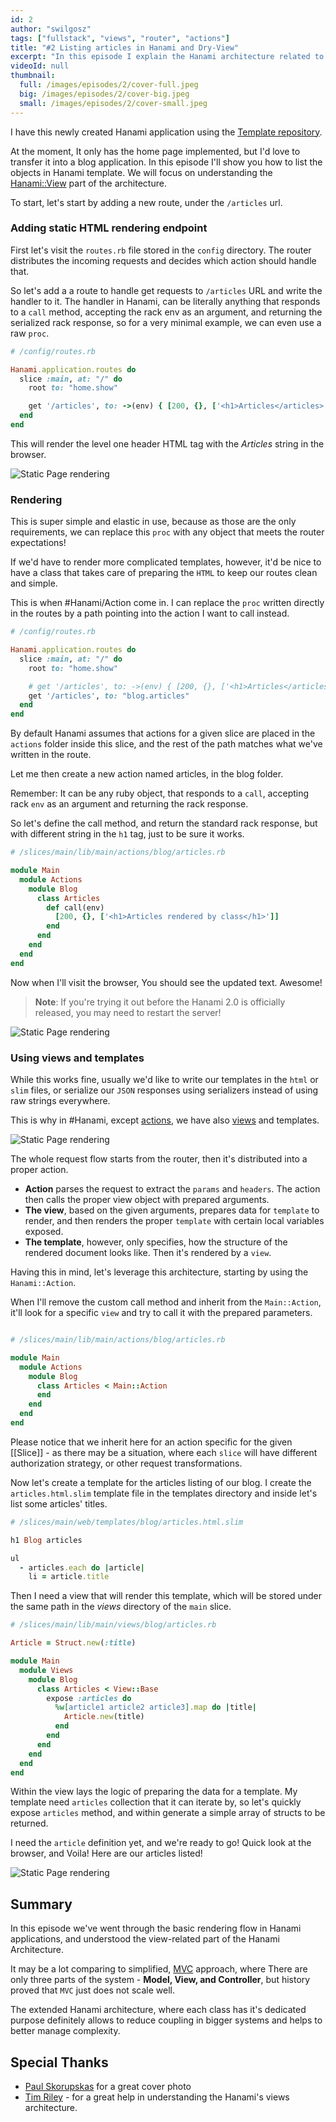 ```yaml
---
id: 2
author: "swilgosz"
tags: ["fullstack", "views", "router", "actions"]
title: "#2 Listing articles in Hanami and Dry-View"
excerpt: "In this episode I explain the Hanami architecture related to views rendering, by using Hanami View, Hanami Actions and templates, to list articles for a blog applicaton."
videoId: null
thumbnail:
  full: /images/episodes/2/cover-full.jpeg
  big: /images/episodes/2/cover-big.jpeg
  small: /images/episodes/2/cover-small.jpeg
---
```


I have this newly created Hanami application using the [Template repository](/episodes/1-creating-hanami-application).

At the moment, It only has the home page implemented, but I'd love to transfer it into a blog application. In this episode I'll show you how to list the objects in Hanami template. We will focus on understanding the [Hanami::View](https://github.com/hanami/view) part of the architecture.

To start, let's start by adding a new route, under the `/articles` url.

### Adding static HTML rendering endpoint

First let's visit the `routes.rb` file stored in the `config` directory. The router distributes the incoming requests and decides which action should handle that.

So let's add a a route to handle get requests to `/articles` URL and write the handler to it. The handler in Hanami, can be literally anything that responds to a `call` method, accepting the rack env as an argument, and returning the serialized rack response, so for a very minimal example, we can even use a raw `proc`.

```ruby
# /config/routes.rb

Hanami.application.routes do
  slice :main, at: "/" do
    root to: "home.show"

    get '/articles', to: ->(env) { [200, {}, ['<h1>Articles</articles>']] }
  end
end
```

This will render the level one header HTML tag with the _Articles_ string in the browser.

![Static Page rendering](/images/episodes/2/static-browser.png)

### Rendering

This is super simple and elastic in use, because as those are the only requirements, we can replace this `proc` with any object that meets the router expectations!

If we'd have to render more complicated templates, however, it'd be nice to have a class that takes care of preparing the `HTML` to keep our routes clean and simple.

This is when #Hanami/Action come in. I can replace the `proc` written directly in the routes by a path pointing into the action I want to call instead.

```ruby
# /config/routes.rb

Hanami.application.routes do
  slice :main, at: "/" do
    root to: "home.show"

    # get '/articles', to: ->(env) { [200, {}, ['<h1>Articles</articles>']] }
    get '/articles', to: "blog.articles"
  end
end
```

By default Hanami assumes that actions for a given slice are placed in the `actions` folder inside this slice, and the rest of the path matches what we've written in the route.

Let me then create a new action named articles, in the blog folder.

Remember: It can be any ruby object, that responds to a `call`, accepting rack `env` as an argument and returning the rack response.

So let's define the call method, and return the standard rack response, but with different string in the `h1` tag, just to be sure it works.

```ruby
# /slices/main/lib/main/actions/blog/articles.rb

module Main
  module Actions
    module Blog
      class Articles
        def call(env)
          [200, {}, ['<h1>Articles rendered by class</h1>']]
        end
      end
    end
  end
end
```

Now when I'll visit the browser, You should see the updated text. Awesome!

> **Note**: If you're trying it out before the Hanami 2.0 is officially released, you may need to restart the server!

![Static Page rendering](/images/episodes/2/static-browser-from-action.png)

### Using views and templates

While this works fine, usually we'd like to write our templates in the `html` or `slim` files, or serialize our `JSON` responses using serializers instead of using raw strings everywhere.

This is why in #Hanami, except [actions](https://github.com/hanami/controller#actions), we have also [views](https://github.com/hanami/view) and templates.

![Static Page rendering](/images/episodes/2/request-flow.png)

The whole request flow starts from the router, then it's distributed into a proper action.

- **Action** parses the request to extract the `params` and `headers`. The action then calls the proper view object with prepared arguments.
- **The view**, based on the given arguments, prepares data for `template` to render, and then renders the proper `template` with certain local variables exposed.
- **The template**, however, only specifies, how the structure of the rendered document looks like. Then it's rendered by a `view`.

Having this in mind, let's leverage this architecture, starting by using the `Hanami::Action`.

When I'll remove the custom call method and inherit from the `Main::Action`, it'll look for a specific `view` and try to call it with the prepared parameters.

```ruby

# /slices/main/lib/main/actions/blog/articles.rb

module Main
  module Actions
    module Blog
      class Articles < Main::Action
      end
    end
  end
end
```

Please notice that we inherit here for an action specific for the given [[Slice]] - as there may be a situation, where each `slice` will have different authorization strategy, or other request transformations.

Now let's create a template for the articles listing of our blog. I create the `articles.html.slim`  template file in the templates directory and inside let's list some articles' titles.

```ruby
# /slices/main/web/templates/blog/articles.html.slim

h1 Blog articles

ul
  - articles.each do |article|
    li = article.title
```

Then I need a view that will render this template, which will be stored under the same path in the _views_ directory of the `main` slice.

```ruby
# /slices/main/lib/main/views/blog/articles.rb

Article = Struct.new(:title)

module Main
  module Views
    module Blog
      class Articles < View::Base
        expose :articles do
          %w[article1 article2 article3].map do |title|
            Article.new(title)
          end
        end
      end
    end
  end
end
```

Within the view lays the logic of preparing the data for a template. My template need `articles` collection that it can iterate by, so let's quickly expose `articles` method, and within generate a simple array of structs to be returned.

I need the `article` definition yet, and we're ready to go! Quick look at the browser, and Voila! Here are our articles listed!

![Static Page rendering](/images/episodes/2/articles.png)

## Summary

In this episode we've went through the basic rendering flow in Hanami applications, and understood the view-related part of the Hanami Architecture.

It may be a lot comparing to simplified, [MVC](https://www.tutorialspoint.com/mvc_framework/mvc_framework_introduction.htm) approach, where There are only three parts of the system - **Model, View, and Controller**, but history proved that `MVC` just does not scale well.

The extended Hanami architecture, where each class has it's dedicated purpose definitely allows to reduce coupling in bigger systems and helps to better manage complexity.

## Special Thanks

- [Paul Skorupskas](https://unsplash.com/@pawelskor) for a great cover photo
- [Tim Riley](https://timriley.info/) - for a great help in understanding the Hanami's views architecture.
